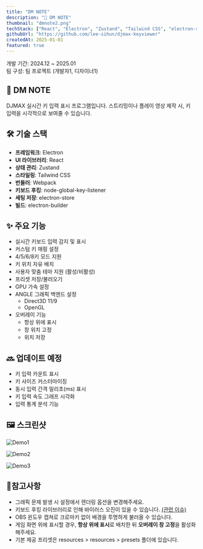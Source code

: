 ```yaml
---
title: "DM NOTE"
description: "🎹 DM NOTE"
thumbnail: "dmnote2.png"
techStack: ["React", "Electron", "Zustand", "Tailwind CSS", "electron-store"]
githubUrl: "https://github.com/lee-sihun/djmax-keyviewer"
createdAt: 2025-01-01
featured: true
---
```

개발 기간: 2024.12 ~ 2025.01  
팀 구성: 팀 프로젝트 (개발자1, 디자이너1)

## 🎹 DM NOTE
DJMAX 실시간 키 입력 표시 프로그램입니다.
스트리밍이나 플레이 영상 제작 시, 키 입력을 시각적으로 보여줄 수 있습니다.

## 🛠 기술 스택

- **프레임워크**: Electron
- **UI 라이브러리**: React
- **상태 관리**: Zustand
- **스타일링**: Tailwind CSS
- **번들러**: Webpack
- **키보드 후킹**: node-global-key-listener
- **세팅 저장**: electron-store
- **빌드**: electron-builder

## ✨ 주요 기능

- 실시간 키보드 입력 감지 및 표시
- 커스텀 키 매핑 설정
- 4/5/6/8키 모드 지원
- 키 위치 자유 배치
- 사용자 맞춤 테마 지원 (활성/비활성)
- 프리셋 저장/불러오기
- GPU 가속 설정
- ANGLE 그래픽 백엔드 설정
  - Direct3D 11/9
  - OpenGL
- 오버레이 기능
  - 항상 위에 표시
  - 창 위치 고정
  - 위치 저장

## 🔜 업데이트 예정

- 키 입력 카운트 표시 
- 키 사이즈 커스터마이징
- 동시 입력 간격 밀리초(ms) 표시
- 키 입력 속도 그래프 시각화
- 입력 통계 분석 기능

## 🖼️ 스크린샷

![Demo1](https://i.postimg.cc/L41mTJLR/key.gif)

![Demo2](https://i.postimg.cc/RFGZxyCm/2.gif)

![Demo3](https://i.postimg.cc/wv9jPgpF/3.gif)

## 📝참고사항

- 그래픽 문제 발생 시 설정에서 렌더링 옵션을 변경해주세요.
- 키보드 후킹 라이브러리로 인해 바이러스 오진이 있을 수 있습니다. [(관련 이슈)](https://github.com/LaunchMenu/node-global-key-listener?tab=readme-ov-file#disadvantages-2)
- OBS 윈도우 캡쳐로 크로마키 없이 배경을 투명하게 불러올 수 있습니다.
- 게임 화면 위에 표시할 경우, **항상 위에 표시**로 배치한 뒤 **오버레이 창 고정**을 활성화해주세요.
- 기본 제공 프리셋은 resources > resources > presets 폴더에 있습니다. 
